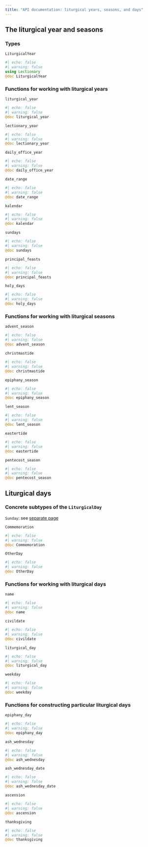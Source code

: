 ```yaml
---
title: "API documentation: liturgical years, seasons, and days"
---
```



## The liturgical year and seasons

### Types

`LiturgicalYear` 

:::{.callout-note appearance="minimal"}
```julia
#| echo: false
#| warning: false
using Lectionary
@doc LiturgicalYear
```
:::




### Functions for working with liturgical years


`liturgical_year`

:::{.callout-note appearance="minimal"}
```julia
#| echo: false
#| warning: false
@doc liturgical_year
```
:::


`lectionary_year`

:::{.callout-note appearance="minimal"}
```julia
#| echo: false
#| warning: false
@doc lectionary_year
```
:::



`daily_office_year`

:::{.callout-note appearance="minimal"}
```julia
#| echo: false
#| warning: false
@doc daily_office_year
```
:::


`date_range`

:::{.callout-note appearance="minimal"}
```julia
#| echo: false
#| warning: false
@doc date_range
```
:::

`kalendar`

```julia
#| echo: false
#| warning: false
@doc kalendar
```


`sundays`

```julia
#| echo: false
#| warning: false
@doc sundays
```



`principal_feasts`

:::{.callout-note appearance="minimal"}
```julia
#| echo: false
#| warning: false
@doc principal_feasts
```
:::

`holy_days`

:::{.callout-note appearance="minimal"}
```julia
#| echo: false
#| warning: false
@doc holy_days
```
:::

### Functions for working with liturgical seasons


`advent_season`
```julia
#| echo: false
#| warning: false
@doc advent_season
```


`christmastide`
```julia
#| echo: false
#| warning: false
@doc christmastide
```


`epiphany_season`
```julia
#| echo: false
#| warning: false
@doc epiphany_season
```


`lent_season`
```julia
#| echo: false
#| warning: false
@doc lent_season
```



`eastertide`
```julia
#| echo: false
#| warning: false
@doc eastertide
```




`pentecost_season`
```julia
#| echo: false
#| warning: false
@doc pentecost_season
```

## Liturgical days

### Concrete subtypes of the `LiturgicalDay`

`Sunday`: see [separate page](./sundays.qmd)

`Commemoration`

:::{.callout-note appearance="minimal"}
```julia
#| echo: false
#| warning: false
@doc Commemoration
```
:::

`OtherDay`

:::{.callout-note appearance="minimal"}
```julia
#| echo: false
#| warning: false
@doc OtherDay
```
:::


### Functions for working with liturgical days


`name`

:::{.callout-note appearance="minimal"}
```julia
#| echo: false
#| warning: false
@doc name
```
:::



`civildate`

:::{.callout-note appearance="minimal"}
```julia
#| echo: false
#| warning: false
@doc civildate
```
:::

`liturgical_day`

:::{.callout-note appearance="minimal"}
```julia
#| echo: false
#| warning: false
@doc liturgical_day
```
:::

`weekday`


:::{.callout-note appearance="minimal"}
```julia
#| echo: false
#| warning: false
@doc weekday
```
:::





### Functions for constructing particular liturgical days








`epiphany_day`


:::{.callout-note appearance="minimal"}
```julia
#| echo: false
#| warning: false
@doc epiphany_day
```
:::

`ash_wednesday`

:::{.callout-note appearance="minimal"}
```julia
#| echo: false
#| warning: false
@doc ash_wednesday
```
:::


`ash_wednesday_date`

:::{.callout-note appearance="minimal"}
```julia
#| echo: false
#| warning: false
@doc ash_wednesday_date
```
:::

`ascension`


:::{.callout-note appearance="minimal"}
```julia
#| echo: false
#| warning: false
@doc ascension
```
:::

`thanksgiving`

:::{.callout-note appearance="minimal"}
```julia
#| echo: false
#| warning: false
@doc thanksgiving
```
:::


